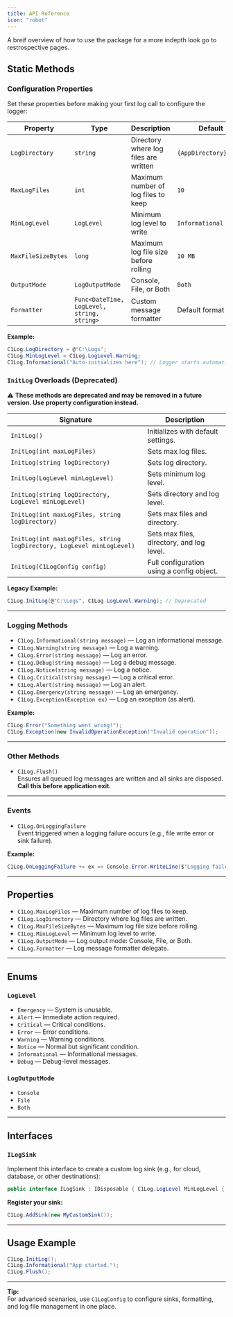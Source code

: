 ```yaml
---
title: API Reference
icon: "robot"
---
```

A breif overview of how to use the package for a more indepth look go to restrospective pages.

## Static Methods

### Configuration Properties

Set these properties before making your first log call to configure the logger:

| Property | Type | Description | Default |
|----------|------|-------------|---------|
| `LogDirectory` | `string` | Directory where log files are written | `{AppDirectory}\Logs` |
| `MaxLogFiles` | `int` | Maximum number of log files to keep | `10` |
| `MinLogLevel` | `LogLevel` | Minimum log level to write | `Informational` |
| `MaxFileSizeBytes` | `long` | Maximum log file size before rolling | `10 MB` |
| `OutputMode` | `LogOutputMode` | Console, File, or Both | `Both` |
| `Formatter` | `Func<DateTime, LogLevel, string, string>` | Custom message formatter | Default format |

**Example:**
```csharp
C1Log.LogDirectory = @"C:\Logs";
C1Log.MinLogLevel = C1Log.LogLevel.Warning;
C1Log.Informational("Auto-initializes here"); // Logger starts automatically
```

### `InitLog` Overloads (Deprecated)

⚠️ **These methods are deprecated and may be removed in a future version. Use property configuration instead.**

| Signature                                                      | Description                                         |
|--------------------------------------------------------------- |-----------------------------------------------------|
| `InitLog()`                                                    | Initializes with default settings.                  |
| `InitLog(int maxLogFiles)`                                     | Sets max log files.                                 |
| `InitLog(string logDirectory)`                                 | Sets log directory.                                 |
| `InitLog(LogLevel minLogLevel)`                                | Sets minimum log level.                             |
| `InitLog(string logDirectory, LogLevel minLogLevel)`           | Sets directory and log level.                       |
| `InitLog(int maxLogFiles, string logDirectory)`                | Sets max files and directory.                       |
| `InitLog(int maxLogFiles, string logDirectory, LogLevel minLogLevel)` | Sets max files, directory, and log level.           |
| `InitLog(C1LogConfig config)`                                  | Full configuration using a config object.           |

**Legacy Example:**
```csharp
C1Log.InitLog(@"C:\Logs", C1Log.LogLevel.Warning); // Deprecated
```


---

### Logging Methods

- `C1Log.Informational(string message)` — Log an informational message.
- `C1Log.Warning(string message)` — Log a warning.
- `C1Log.Error(string message)` — Log an error.
- `C1Log.Debug(string message)` — Log a debug message.
- `C1Log.Notice(string message)` — Log a notice.
- `C1Log.Critical(string message)` — Log a critical error.
- `C1Log.Alert(string message)` — Log an alert.
- `C1Log.Emergency(string message)` — Log an emergency.
- `C1Log.Exception(Exception ex)` — Log an exception (as alert).

**Example:**
```csharp 
C1Log.Error("Something went wrong!"); 
C1Log.Exception(new InvalidOperationException("Invalid operation"));
```


---

### Other Methods

- `C1Log.Flush()`  
  Ensures all queued log messages are written and all sinks are disposed.  
  **Call this before application exit.**

---

### Events

- `C1Log.OnLoggingFailure`  
  Event triggered when a logging failure occurs (e.g., file write error or sink failure).

**Example:**
```csharp
C1Log.OnLoggingFailure += ex => Console.Error.WriteLine($"Logging failed: {ex}");
```


---

## Properties

- `C1Log.MaxLogFiles` — Maximum number of log files to keep.
- `C1Log.LogDirectory` — Directory where log files are written.
- `C1Log.MaxFileSizeBytes` — Maximum log file size before rolling.
- `C1Log.MinLogLevel` — Minimum log level to write.
- `C1Log.OutputMode` — Log output mode: Console, File, or Both.
- `C1Log.Formatter` — Log message formatter delegate.

---

## Enums

### `LogLevel`
- `Emergency` — System is unusable.
- `Alert` — Immediate action required.
- `Critical` — Critical conditions.
- `Error` — Error conditions.
- `Warning` — Warning conditions.
- `Notice` — Normal but significant condition.
- `Informational` — Informational messages.
- `Debug` — Debug-level messages.

### `LogOutputMode`
- `Console`
- `File`
- `Both`

---

## Interfaces

### `ILogSink`

Implement this interface to create a custom log sink (e.g., for cloud, database, or other destinations):

```csharp
public interface ILogSink : IDisposable { C1Log.LogLevel MinLogLevel { get; } Task WriteAsync(string message, C1Log.LogLevel level, IDictionary<string, object> context = null); }
```


**Register your sink:**
```csharp
C1Log.AddSink(new MyCustomSink());
```

---

## Usage Example
```csharp
C1Log.InitLog(); 
C1Log.Informational("App started."); 
C1Log.Flush();
```


---

**Tip:**  
For advanced scenarios, use `C1LogConfig` to configure sinks, formatting, and log file management in one place.